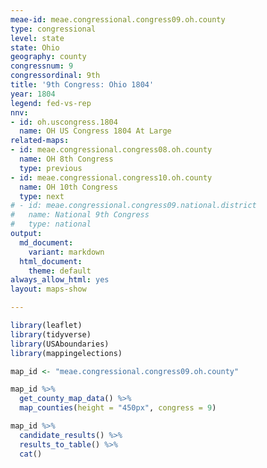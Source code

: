 ```yaml
---
meae-id: meae.congressional.congress09.oh.county
type: congressional
level: state
state: Ohio
geography: county
congressnum: 9
congressordinal: 9th
title: '9th Congress: Ohio 1804'
year: 1804
legend: fed-vs-rep
nnv:
- id: oh.uscongress.1804
  name: OH US Congress 1804 At Large
related-maps:
- id: meae.congressional.congress08.oh.county
  name: OH 8th Congress
  type: previous
- id: meae.congressional.congress10.oh.county
  name: OH 10th Congress
  type: next
# - id: meae.congressional.congress09.national.district
#   name: National 9th Congress
#   type: national
output:
  md_document:
    variant: markdown
  html_document:
    theme: default
always_allow_html: yes
layout: maps-show

---
```


```r
library(leaflet)
library(tidyverse)
library(USAboundaries)
library(mappingelections)

map_id <- "meae.congressional.congress09.oh.county"
```

<div class="map">

```r
map_id %>%
  get_county_map_data() %>%
  map_counties(height = "450px", congress = 9)
```

</div>

<div class="results-table">

```r
map_id %>%
  candidate_results() %>%
  results_to_table() %>%
  cat()
```

</div>
